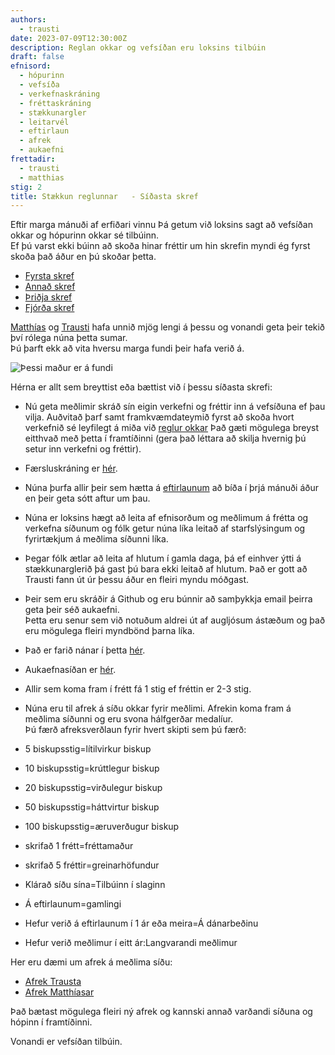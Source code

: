 ```yaml
---
authors:
  - trausti
date: 2023-07-09T12:30:00Z
description: Reglan okkar og vefsíðan eru loksins tilbúin
draft: false
efnisord:
  - hópurinn
  - vefsíða
  - verkefnaskráning
  - fréttaskráning
  - stækkunargler
  - leitarvél
  - eftirlaun
  - afrek
  - aukaefni
frettadir:
  - trausti
  - matthias
stig: 2
title: Stækkun reglunnar   - Síðasta skref
---
```


Eftir marga mánuði af erfiðari vinnu Þá getum við loksins sagt að vefsíðan okkar og hópurinn okkar sé tilbúinn. \
Ef þú varst ekki búinn að skoða hinar fréttir um hin skrefin myndi ég fyrst skoða það áður en þú skoðar þetta.

- [Fyrsta skref](/frettir/staekun-reglunnar-fyrsta-skref)
- [Annað skref](/frettir/staekun-reglunnar-annað-skref)
- [Þriðja skref](/frettir/staekun-reglunnar-þriðja-skref)
- [Fjórða skref](/frettir/stækkun-reglunnar-fjórða-skref)

[Matthías](/medlimir/matthias) og [Trausti](/medlimir/trausti) hafa unnið mjög lengi á þessu og vonandi geta þeir tekið því rólega núna
þetta sumar. \
Þú þarft ekk að vita hversu marga fundi þeir hafa verið á.

![Þessi maður er á fundi](/static/images/faerslur/annad/madur-ad-vinna.jpg)

Hérna er allt sem breyttist eða bættist við í þessu síðasta skrefi:

- Nú geta meðlimir skráð sín eigin verkefni og fréttir inn á vefsíðuna ef þau vilja.
  Auðvitað þarf samt framkvæmdateymið fyrst að skoða hvort verkefnið sé leyfilegt á miða við [reglur okkar](/reglur)
  Það gæti mögulega breyst eitthvað með þetta í framtíðinni (gera það léttara að skilja hvernig þú setur inn verkefni og fréttir).
- Færsluskráning er [hér](/faerslur).

- Núna þurfa allir þeir sem hætta á [eftirlaunum](/hopurinn#eftirlaun) að bíða í þrjá mánuði áður en þeir geta sótt aftur um þau.

- Núna er loksins hægt að leita af efnisorðum og meðlimum á frétta og verkefna síðunum og
  fólk getur núna líka leitað af starfslýsingum og fyrirtækjum á meðlima síðunni líka.

- Þegar fólk ætlar að leita af hlutum í gamla daga, þá ef einhver ýtti á stækkunarglerið
  þá gast þú bara ekki leitað af hlutum. Það er gott að Trausti fann út úr þessu áður en fleiri myndu móðgast.

- Þeir sem eru skráðir á Github og eru búnnir að samþykkja email þeirra geta þeir séð aukaefni. \
  Þetta eru senur sem við notuðum aldrei út af augljósum ástæðum og það eru mögulega fleiri myndbönd þarna líka.
- Það er farið nánar í þetta [hér](/hopurinn#aukaefni).
- Aukaefnasíðan er [hér](/aukaefni).

- Allir sem koma fram í frétt fá 1 stig ef fréttin er 2-3 stig.

- Núna eru til afrek á síðu okkar fyrir meðlimi. Afrekin koma fram á meðlima síðunni og eru svona hálfgerðar medalíur. \
  Þú færð afreksverðlaun fyrir hvert skipti sem þú færð:
- 5 biskupsstig=lítilvirkur biskup
- 10 biskupsstig=krúttlegur biskup
- 20 biskupsstig=virðulegur biskup
- 50 biskupsstig=háttvirtur biskup
- 100 biskupsstig=æruverðugur biskup
- skrifað 1 frétt=fréttamaður
- skrifað 5 fréttir=greinarhöfundur
- Klárað síðu sína=Tilbúinn í slaginn
- Á eftirlaunum=gamlingi
- Hefur verið á eftirlaunum í 1 ár eða meira=Á dánarbeðinu
- Hefur verið meðlimur í eitt ár:Langvarandi meðlimur

Her eru dæmi um afrek á meðlima síðu:

- [Afrek Trausta](/medlimir/trausti)
- [Afrek Matthíasar](/medlimir/matthias)

Það bætast mögulega fleiri ný afrek og kannski annað varðandi síðuna og hópinn í framtíðinni.

Vonandi er vefsíðan tilbúin.
